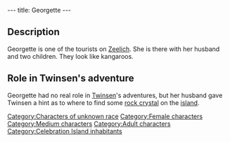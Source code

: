 ---
title: Georgette
---

{{Character|
Name=Georgette|
Image=DVGEORGE.JPG|
Race=Unknown|
Gender=Female|
Size=Medium|
Age=Adult}}

{{Quote|
Quote=This temple is dedicated to Dark Monk. He is the God of the Zeelichians and lives again! His Majesty promised to cancel the Zeelichian curse during the cult's next ceremony.|
Character=Georgette}}

==Description==
Georgette is one of the tourists on [[Zeelich]]. She is there with her husband and two children. They look like kangaroos.

==Role in Twinsen's adventure==
Georgette had no real role in [[Twinsen]]'s adventures, but her husband gave Twinsen a hint as to where to find some [[rock crystal]] on the [[Celebration Island|island]].

[[Category:Characters of unknown race]]
[[Category:Female characters]]
[[Category:Medium characters]]
[[Category:Adult characters]]
[[Category:Celebration Island inhabitants]]